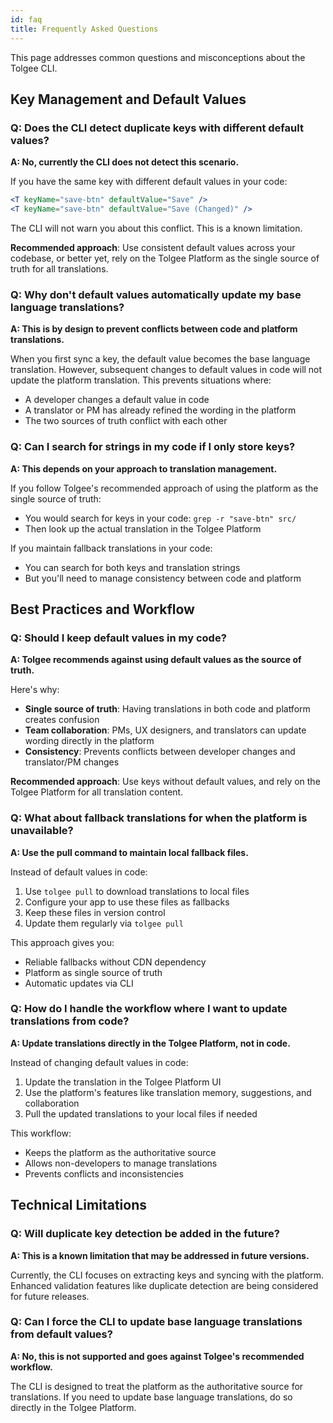 ```yaml
---
id: faq
title: Frequently Asked Questions
---
```


This page addresses common questions and misconceptions about the Tolgee CLI.

## Key Management and Default Values

### Q: Does the CLI detect duplicate keys with different default values?

**A: No, currently the CLI does not detect this scenario.** 

If you have the same key with different default values in your code:

```jsx
<T keyName="save-btn" defaultValue="Save" />
<T keyName="save-btn" defaultValue="Save (Changed)" />
```

The CLI will not warn you about this conflict. This is a known limitation.

**Recommended approach**: Use consistent default values across your codebase, or better yet, rely on the Tolgee Platform as the single source of truth for all translations.

### Q: Why don't default values automatically update my base language translations?

**A: This is by design to prevent conflicts between code and platform translations.**

When you first sync a key, the default value becomes the base language translation. However, subsequent changes to default values in code will not update the platform translation. This prevents situations where:

- A developer changes a default value in code
- A translator or PM has already refined the wording in the platform
- The two sources of truth conflict with each other

### Q: Can I search for strings in my code if I only store keys?

**A: This depends on your approach to translation management.**

If you follow Tolgee's recommended approach of using the platform as the single source of truth:
- You would search for keys in your code: `grep -r "save-btn" src/`
- Then look up the actual translation in the Tolgee Platform

If you maintain fallback translations in your code:
- You can search for both keys and translation strings
- But you'll need to manage consistency between code and platform

## Best Practices and Workflow

### Q: Should I keep default values in my code?

**A: Tolgee recommends against using default values as the source of truth.**

Here's why:
- **Single source of truth**: Having translations in both code and platform creates confusion
- **Team collaboration**: PMs, UX designers, and translators can update wording directly in the platform
- **Consistency**: Prevents conflicts between developer changes and translator/PM changes

**Recommended approach**: Use keys without default values, and rely on the Tolgee Platform for all translation content.

### Q: What about fallback translations for when the platform is unavailable?

**A: Use the pull command to maintain local fallback files.**

Instead of default values in code:
1. Use `tolgee pull` to download translations to local files
2. Configure your app to use these files as fallbacks
3. Keep these files in version control
4. Update them regularly via `tolgee pull`

This approach gives you:
- Reliable fallbacks without CDN dependency
- Platform as single source of truth
- Automatic updates via CLI

### Q: How do I handle the workflow where I want to update translations from code?

**A: Update translations directly in the Tolgee Platform, not in code.**

Instead of changing default values in code:
1. Update the translation in the Tolgee Platform UI
2. Use the platform's features like translation memory, suggestions, and collaboration
3. Pull the updated translations to your local files if needed

This workflow:
- Keeps the platform as the authoritative source
- Allows non-developers to manage translations
- Prevents conflicts and inconsistencies

## Technical Limitations

### Q: Will duplicate key detection be added in the future?

**A: This is a known limitation that may be addressed in future versions.**

Currently, the CLI focuses on extracting keys and syncing with the platform. Enhanced validation features like duplicate detection are being considered for future releases.

### Q: Can I force the CLI to update base language translations from default values?

**A: No, this is not supported and goes against Tolgee's recommended workflow.**

The CLI is designed to treat the platform as the authoritative source for translations. If you need to update base language translations, do so directly in the Tolgee Platform.
